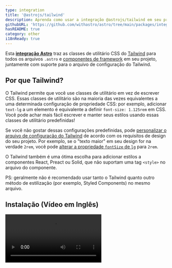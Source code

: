 ```yaml
---
type: integration
title: '@astrojs/tailwind'
description: Aprenda como usar a integração @astrojs/tailwind em seu projeto Astro.
githubURL: 'https://github.com/withastro/astro/tree/main/packages/integrations/tailwind/'
hasREADME: true
category: other
i18nReady: true
---
```



Esta **[integração Astro][astro-integration]** traz as classes de utilitário CSS do [Tailwind](https://tailwindcss.com/) para todos os arquivos `.astro` e [componentes de framework](/pt-br/core-concepts/framework-components/) em seu projeto, juntamente com suporte para o arquivo de configuração do Tailwind.

## Por que Tailwind?

O Tailwind permite que você use classes de utilitário em vez de escrever CSS. Essas classes de utilitário são na maioria das vezes equivalentes a uma determinada configuração de propriedade CSS: por exemplo, adicionar `text-lg` a um elemento é equivalente a definir `font-size: 1.125rem` em CSS. Você pode achar mais fácil escrever e manter seus estilos usando essas classes de utilitário predefinidas!

Se você não gostar dessas configurações predefinidas, pode [personalizar o arquivo de configuração do Tailwind](https://tailwindcss.com/docs/configuration) de acordo com os requisitos de design do seu projeto. Por exemplo, se o "texto maior" em seu design for na verdade `2rem`, você pode [alterar a propriedade `fontSize` de `lg`](https://tailwindcss.com/docs/font-size#customizing-your-theme) para `2rem`.

O Tailwind também é uma ótima escolha para adicionar estilos a componentes React, Preact ou Solid, que não suportam uma tag `<style>` no arquivo do componente.

PS: geralmente não é recomendado usar tanto o Tailwind quanto outro método de estilização (por exemplo, Styled Components) no mesmo arquivo.


## Instalação (Vídeo em Inglês)

<Video src="https://user-images.githubusercontent.com/4033662/197398760-8fd30eff-4d13-449d-a598-00a6a1ac4644.mp4" type="video/mp4" />

### Instalação Rápida

O comando `astro add` automatiza a instalação para você. Execute um dos seguintes comandos em uma nova janela do terminal. (Se você não tem certeza de qual gerenciador de pacotes está usando, execute o primeiro comando.) Em seguida, siga as instruções e digite "y" no terminal (significando "sim") para cada um.

```sh
# Usando NPM
npx astro add tailwind
# Usando Yarn
yarn astro add tailwind
# Usando PNPM
pnpm astro add tailwind
```

Se encontrar algum problema, [sinta-se à vontade para relatar no GitHub](https://github.com/withastro/astro/issues) e tente as etapas de instalação manual abaixo.

### Manual Install

Primeiro, instale os pacotes `@astrojs/tailwind` e `tailwindcss` usando seu gerenciador de pacotes. Se você estiver usando npm ou não tiver certeza, execute isso no terminal:

```sh
npm install @astrojs/tailwind tailwindcss
```

Então, adicione essa integração em seu arquivo `astro.config.*` dentro da propriedade `integrations`:

```diff lang="js" "tailwind()"
  // astro.config.mjs
  import { defineConfig } from 'astro/config';
+ import tailwind from '@astrojs/tailwind';

  export default defineConfig({
    // ...
    integrations: [tailwind()],
    //             ^^^^^^^^^^
  });
```

Agora, crie o arquivo `tailwind.config.cjs` na raiz do seu projeto. Você pode usar o seguinte comando para criar uma configuração básica:

```sh
npx tailwindcss init
```

Finalmente, adicione essa configuração em seu arquivo `tailwind.config.cjs`:

```diff lang="js" "content: ['./src/**/*.{astro,html,js,jsx,md,mdx,svelte,ts,tsx,vue}']"
  // tailwind.config.cjs
  /** @type {import('tailwindcss').Config} */
  module.exports = {
+   content: ['./src/**/*.{astro,html,js,jsx,md,mdx,svelte,ts,tsx,vue}'],
    theme: {
      extend: {},
    },
    plugins: [],
  };
```

## Utilização

Quando você instala a integração, as classes utilitárias devem ja estar prontas para uso. Acesse a [documentação do Tailwind](https://tailwindcss.com/docs/utility-first), para aprender como usá-lo corretamente, e se achar uma classes que deseja usar, adicione ela em qualquer elemento HTML em seu projeto.

O [Autoprefixer](https://github.com/postcss/autoprefixer) é automaticamente adicionado quando você está em modo desenvolvimento e em builds para produção, fazendo com que as classes do Tailwind funcionem em browsers antigos.

<Video src="https://user-images.githubusercontent.com/4033662/169918388-8ed153b2-0ba0-4b24-b861-d6e1cc800b6c.mp4" type="video/mp4" />

## Configuração

### Configuração Tailwind

Se você seguiu as instruções de Instalação Rápida e respondeu "sim" para cada prompt, verá um arquivo tailwind.config.cjs na raiz do seu projeto. Use este arquivo para fazer alterações na configuração do Tailwind. Você pode aprender como personalizar o Tailwind usando essa [documentação oficial](https://tailwindcss.com/docs/configuration).

Se o arquivo não estiver lá, você pode adicionar seu próprio arquivo `tailwind.config.(js|cjs|mjs)` na raiz do projeto, e a integração usará suas configurações. Isso pode ser ótimo se você já configurou o Tailwind em outro projeto e deseja trazer essas configurações para este.

### Configurando a Integração

A integração Astro Tailwind lida com a comunicação entre o Astro e o Tailwind e tem suas próprias opções. Altere essas opções no arquivo `astro.config.mjs`s (não no arquivo de configuração do Tailwind), que é onde ficam as configurações de integração do seu projeto.

#### configFile

Anteriormente chamado de `config.path` dentro `@astrojs/tailwind` v3. Mais informações no [changelog da v4](https://github.com/withastro/astro/blob/main/packages/integrations/tailwind/CHANGELOG.md#400) para atualizar suas configurações.


Se você desejar usar um arquivo de configuração do Tailwind diferente do `tailwind.config.(js|cjs|mjs)` padrão, adicione a localização do arquivo usando a opção de integração `configFile`. Se o `configFile` é relativo, ele vai ser resolvido relativamente a partir do diretório de trabalho atual.

:::caution
Não é recomendado a alteração desse valor uma vez que isso pode causar problemas a outras ferramentas que integrem com o Tailwind, como por exemplo a extenção oficial do Tailwind para o VSCode.
:::

```js
// astro.config.mjs
import { defineConfig } from 'astro/config';
import tailwind from '@astrojs/tailwind';

export default defineConfig({
  integrations: [
    tailwind({
      // Examplo: Adiciona uma caminho customizado para um arquivo de configuração Tailwind
      configFile: './custom-config.cjs',
    }),
  ],
});
```

#### applyBaseStyles

Anteriormente chamado de `config.applyBaseStyles` no `@astrojs/tailwind` v3. Veja mais no [changelog da v4](https://github.com/withastro/astro/blob/main/packages/integrations/tailwind/CHANGELOG.md#400) para atualizar suas configurações.

Por padrão, a integração importa um arquivo basico `base.css` em cada pagina do seu projeto. Esse arquivo CSS basico inclui as três diretivas principais do `@tailwind`:
```css
/* O arquivo base.css injetado por padrão pela integração */
@tailwind base;
@tailwind components;
@tailwind utilities;
```

Para desabilitar esse comportamento padrão, configure o valor de `applyBaseStyles` para `false`. Isso pode ser útil em caso você deseje seu próprio arquivo `base.css` (para incluir a [diretiva `@layer`](https://tailwindcss.com/docs/functions-and-directives#layer), por exemplo). Além disso, outra utilidade é caso você não deseje que o arquivo `base.css` seja importado em cada pagina do seu projeto.

```js
// astro.config.mjs
import { defineConfig } from 'astro/config';

export default defineConfig({
  integrations: [
    tailwind({
      // Exemplo: Desativa a injeção do arquivo básico `base.css` em cada página.
      // Útil se você precisa definir e/ou importar seu próprio arquivo `base.css` customizado.
      applyBaseStyles: false,
    }),
  ],
});
```

Você pode agora [importar seu próprio `base.css` como um stylesheet local](/pt-br/guides/styling/#importe-uma-folha-de-estilos-local).

## Exemplos

*   O template [Astro Tailwind](https://github.com/withastro/astro/tree/latest/examples/with-tailwindcss?on=github) te ajuda a começar com uma base para o seu projeto que utiliza o Tailwind para estilização.
*   A página inicial do Astro utiliza o Tailwind. Confira seu [arquivo de configuração do Tailwind](https://github.com/withastro/astro.build/blob/main/tailwind.config.ts) ou um [exemplo de componente](https://github.com/withastro/astro.build/blob/main/src/components/Checkbox.astro).
*   O [Astro Ink](https://github.com/one-aalam/astro-ink), [Sarissa Blog](https://github.com/iozcelik/SarissaBlogAstroStarter) e [Creek](https://github.com/robertguss/Astro-Theme-Creek) utilizam o Tailwind para estilização.
*   [Navegue pelos projetos Astro Tailwind no GitHub](https://github.com/search?q=%22%40astrojs%2Ftailwind%22%3A+path%3A%2Fpackage.json\&type=code) para mais exemplos!

## Solução de problemas

### Classe não existe com diretivas `@apply`

Ao usar a diretiva `@apply` em um componente Astro, Vue, Svelte ou outra integração de componente dentro da tag `<style>`, ela pode gerar erros sobre a não existência da sua classe personalizada do Tailwind e fazer com que a compilação falhe.

```sh
error   The `text-special` class does not exist. If `text-special` is a custom class, make sure it is defined within a `@layer` directive.
```

[Em vez de usar diretivas `@layer` em uma folha de estilo global](https://tailwindcss.com/docs/functions-and-directives#using-apply-with-per-component-css), defina seus estilos personalizados adicionando um plugin ao seu arquivo de configuração do Tailwind para corrigir isso:

```js
// tailwind.config.cjs
module.exports = {
  // ...
  plugins: [
    function ({ addComponents, theme }) {
      addComponents({
        '.btn': {
          padding: theme('spacing.4'),
          margin: 'auto',
        },
      });
    },
  ],
};
```

### Modificadores baseados em classe não funcionam com diretivas `@apply`

Certas classes do Tailwind com modificadores dependem da combinação de classes em vários elementos. Por exemplo, `group-hover:text-gray` é compilado para `.group:hover .text-gray`. Quando isso é usado com a diretiva `@apply` em tags `<style>` do Astro, os estilos compilados são removidos da saída de compilação porque não correspondem a nenhum marcador no arquivo `.astro`. O mesmo problema também pode ocorrer em componentes de framework que suportam estilos isolados, como Vue e Svelte.

Para corrigir isso, você pode usar classes incorporadas em vez disso:


```html
<p class="text-black group-hover:text-gray">Astro</p>
```

### Outros

*   Se a sua instalação não parecer estar funcionando, tente reiniciar o servidor de desenvolvimento.
*   Se você editar e salvar um arquivo e não ver a atualização do seu site correspondente, tente atualizar a página.
*   Se a atualização da página não atualizar a visualização, ou se uma nova instalação não parecer estar funcionando, reinicie o servidor de desenvolvimento.

Para obter ajuda, confira o canal `#support` no [Discord](https://astro.build/chat). Os membros da nossa amigável equipe de suporte estão aqui para ajudar!

Você também pode conferir nossa [Documentação de Integração do Astro][astro-integration] para mais informações sobre integrações.

[astro-integration]: /pt-br/guides/integrations-guide/

[astro-ui-frameworks]: /pt-br/core-concepts/framework-components/#usando-componentes-de-frameworks

## Contribuição

Este pacote é mantido pela equipe principal do Astro. Você é bem-vindo para enviar um problema ou PR!

## Registro de alterações

Veja [CHANGELOG.md](https://github.com/withastro/astro/tree/main/packages/integrations/tailwind/CHANGELOG.md) para ver o histórico de alterações desta integração.
